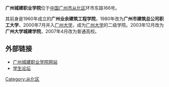 '''广州城建职业学院'''位于[[中国|中国]][[广州市|广州市]][[从化区|从化区]]环市东路166号。

其前身是1960年成立的'''广州业余建筑工程学院'''，1980年改为'''广州市建筑总公司职工大学'''，2000年7月并入[[广州大学|广州大学]]，成为[[广州大学|广州大学]]的二级学院。2003年12月改为'''广州大学城建学院'''，2007年4月改为普通高校。

== 外部链接 ==
*[http://www.gzccc.edu.cn/ 广州城建职业学院网站] {{Wayback|url=http://www.gzccc.edu.cn/ |date=20090410065454 }}
*[https://web.archive.org/web/20090520131550/http://www.cjxsw.com/bbs/index.php 学生论坛]

{{广东高等院校}}
{{民办大学}}

[[Category:从化区|Category:从化区]]